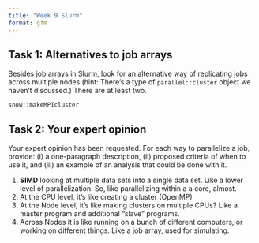 ```yaml
---
title: "Week 9 Slurm"
format: gfm
---
```


## Task 1: Alternatives to job arrays

Besides job arrays in Slurm, look for an alternative way of replicating jobs across multiple nodes (hint: There's a type of `parallel::cluster` object we haven't discussed.) There are at least two.

`snow::makeMPIcluster`

## Task 2: Your expert opinion

Your expert opinion has been requested. For each way to parallelize a job, provide: (i) a one-paragraph description, (ii) proposed criteria of when to use it, and (iii) an example of an analysis that could be done with it.

  1) **SIMD** looking at multiple data sets into a single data set. Like a lower level of parallelization. So, like parallelizing within a a core, almost. 
  1) At the CPU level, it's like creating a cluster (OpenMP)
  1) At the Node level, it's like making clusters on multiple CPUs? Like a master program and additional "slave" programs. 
  1) Across Nodes it is like running on a bunch of different computers, or working on different things. Like a job array, used for simulating. 